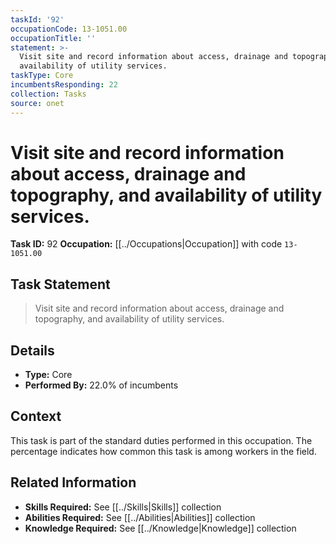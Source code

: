 ```yaml
---
taskId: '92'
occupationCode: 13-1051.00
occupationTitle: ''
statement: >-
  Visit site and record information about access, drainage and topography, and
  availability of utility services.
taskType: Core
incumbentsResponding: 22
collection: Tasks
source: onet
---
```

# Visit site and record information about access, drainage and topography, and availability of utility services.

**Task ID:** 92
**Occupation:** [[../Occupations|Occupation]] with code `13-1051.00`

## Task Statement

> Visit site and record information about access, drainage and topography, and availability of utility services.

## Details

- **Type:** Core
- **Performed By:** 22.0% of incumbents

## Context

This task is part of the standard duties performed in this occupation. The percentage indicates how common this task is among workers in the field.

## Related Information

- **Skills Required:** See [[../Skills|Skills]] collection
- **Abilities Required:** See [[../Abilities|Abilities]] collection
- **Knowledge Required:** See [[../Knowledge|Knowledge]] collection
